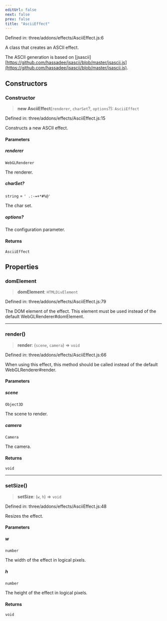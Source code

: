 ```yaml
---
editUrl: false
next: false
prev: false
title: "AsciiEffect"
---
```


Defined in: three/addons/effects/AsciiEffect.js:6

A class that creates an ASCII effect.

The ASCII generation is based on [jsascii][https://github.com/hassadee/jsascii/blob/master/jsascii.js](https://github.com/hassadee/jsascii/blob/master/jsascii.js).

## Constructors

### Constructor

> **new AsciiEffect**(`renderer`, `charSet`?, `options`?): `AsciiEffect`

Defined in: three/addons/effects/AsciiEffect.js:15

Constructs a new ASCII effect.

#### Parameters

##### renderer

`WebGLRenderer`

The renderer.

##### charSet?

`string` = `' .:-=+*#%@'`

The char set.

##### options?

The configuration parameter.

#### Returns

`AsciiEffect`

## Properties

### domElement

> **domElement**: `HTMLDivElement`

Defined in: three/addons/effects/AsciiEffect.js:79

The DOM element of the effect. This element must be used instead of the
default WebGLRenderer#domElement.

***

### render()

> **render**: (`scene`, `camera`) => `void`

Defined in: three/addons/effects/AsciiEffect.js:66

When using this effect, this method should be called instead of the
default WebGLRenderer#render.

#### Parameters

##### scene

`Object3D`

The scene to render.

##### camera

`Camera`

The camera.

#### Returns

`void`

***

### setSize()

> **setSize**: (`w`, `h`) => `void`

Defined in: three/addons/effects/AsciiEffect.js:48

Resizes the effect.

#### Parameters

##### w

`number`

The width of the effect in logical pixels.

##### h

`number`

The height of the effect in logical pixels.

#### Returns

`void`

